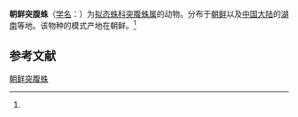 {{Speciesbox
| name = 朝鲜突腹蛛
| status = 
| status_system = 
| image = 
| genus = Ero
| species = koreana
| authority = (Paik, 1967)<ref name='id12884'>{{cite web| url =http://www.bioinfo.cn/db05/BjdwSpecies.php?action=view&id=12884| title =朝鲜突腹蛛| work =《中国动物物种编目数据库》| publisher =中国科学院微生物研究所| author =中国科学院动物研究所| accessdate =2009-04-28| deadurl =yes| archiveurl =https://web.archive.org/web/20131203122335/http://www.bioinfo.cn/db05/BjdwSpecies.php?action=view| archivedate =2013-12-03}}</ref>
}}

'''朝鲜突腹蛛'''（[[学名|学名]]：{{lang|la|''Ero koreana''}}）为[[拟态蛛科|拟态蛛科]][[突腹蛛属|突腹蛛属]]的动物。分布于[[朝鲜|朝鲜]]以及[[中国大陆|中国大陆]]的[[湖南|湖南]]等地。该物种的模式产地在朝鲜。<ref name='id12884'/>

== 参考文献 ==
{{reflist}}

{{Wikispecies|Ero koreana}}
{{Taxonbar|from=Q2026346}}

[[Category:突腹蛛属|朝鲜突腹蛛]]


{{蜘蛛小作品}}